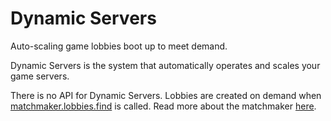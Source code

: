 
<HeroPattern />

# Dynamic Servers

<Summary>Auto-scaling game lobbies boot up to meet demand.</Summary>

Dynamic Servers is the system that automatically operates and scales your game servers.

There is no API for Dynamic Servers. Lobbies are created on demand when [matchmaker.lobbies.find](/docs/matchmaker/api/lobbies/find) is called. Read more about the matchmaker [here](/docs/matchmaker/index).

<ResourceGroup>
  <Resource
    title='Rivet Game Guard'
    icon={faShieldHalved}
    href='/docs/dynamic-servers/concepts/game-guard'
  />
  <Resource title='Supported protocols' icon={faPlug} href='/docs/dynamic-servers/concepts/protocols' />
  <Resource
    title='Available regions'
    icon={faGlobe}
    href='/docs/dynamic-servers/concepts/available-regions'
  />
  <Resource
    title='Available tiers'
    icon={faServer}
    href='/docs/dynamic-servers/concepts/available-tiers'
  />
</ResourceGroup>
